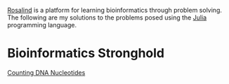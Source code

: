 [Rosalind](https://rosalind.info/about/) is a platform for learning bioinformatics through problem solving. The following are my solutions to the problems posed using the [Julia](https://julialang.org/) programming language.

# Bioinformatics Stronghold
[Counting DNA Nucleotides](countingdnanucleotides/countingdnanucleotides.qmd)
